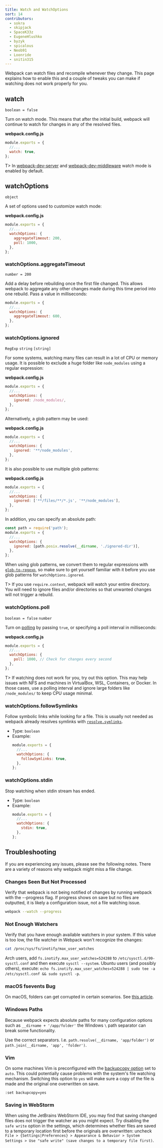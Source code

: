 ```yaml
---
title: Watch and WatchOptions
sort: 14
contributors:
  - sokra
  - skipjack
  - SpaceK33z
  - EugeneHlushko
  - byzyk
  - spicalous
  - Neob91
  - Loonride
  - snitin315
---
```


Webpack can watch files and recompile whenever they change. This page explains how to enable this and a couple of tweaks you can make if watching does not work properly for you.

## watch

`boolean = false`

Turn on watch mode. This means that after the initial build, webpack will continue to watch for changes in any of the resolved files.

**webpack.config.js**

```javascript
module.exports = {
  //...
  watch: true,
};
```

T> In [webpack-dev-server](https://github.com/webpack/webpack-dev-server) and [webpack-dev-middleware](https://github.com/webpack/webpack-dev-middleware) watch mode is enabled by default.

## watchOptions

`object`

A set of options used to customize watch mode:

**webpack.config.js**

```javascript
module.exports = {
  //...
  watchOptions: {
    aggregateTimeout: 200,
    poll: 1000,
  },
};
```

### watchOptions.aggregateTimeout

`number = 200`

Add a delay before rebuilding once the first file changed. This allows webpack to aggregate any other changes made during this time period into one rebuild. Pass a value in milliseconds:

```javascript
module.exports = {
  //...
  watchOptions: {
    aggregateTimeout: 600,
  },
};
```

### watchOptions.ignored

`RegExp` `string` `[string]`

For some systems, watching many files can result in a lot of CPU or memory usage. It is possible to exclude a huge folder like `node_modules` using a regular expression:

**webpack.config.js**

```javascript
module.exports = {
  //...
  watchOptions: {
    ignored: /node_modules/,
  },
};
```

Alternatively, a glob pattern may be used:

**webpack.config.js**

```javascript
module.exports = {
  //...
  watchOptions: {
    ignored: '**/node_modules',
  },
};
```

It is also possible to use multiple glob patterns:

**webpack.config.js**

```javascript
module.exports = {
  //...
  watchOptions: {
    ignored: ['**/files/**/*.js', '**/node_modules'],
  },
};
```

In addition, you can specify an absolute path:

```js
const path = require('path');
module.exports = {
  //...
  watchOptions: {
    ignored: [path.posix.resolve(__dirname, './ignored-dir')],
  },
};
```

When using glob patterns, we convert them to regular expressions with [`glob-to-regexp`](https://github.com/fitzgen/glob-to-regexp), so make sure to get yourself familiar with it before you use glob patterns for `watchOptions.ignored`.

T> If you use `require.context`, webpack will watch your entire directory. You will need to ignore files and/or directories so that unwanted changes will not trigger a rebuild.

### watchOptions.poll

`boolean = false` `number`

Turn on [polling](<https://en.wikipedia.org/wiki/Polling_(computer_science)>) by passing `true`, or specifying a poll interval in milliseconds:

**webpack.config.js**

```javascript
module.exports = {
  //...
  watchOptions: {
    poll: 1000, // Check for changes every second
  },
};
```

T> If watching does not work for you, try out this option. This may help issues with NFS and machines in VirtualBox, WSL, Containers, or Docker. In those cases, use a polling interval and ignore large folders like `/node_modules/` to keep CPU usage minimal.

### watchOptions.followSymlinks

Follow symbolic links while looking for a file. This is usually not needed as webpack already resolves symlinks with [`resolve.symlinks`](/configuration/resolve/#resolvesymlinks).

- Type: `boolean`
- Example:
  ```js
  module.exports = {
    //...
    watchOptions: {
      followSymlinks: true,
    },
  };
  ```

### watchOptions.stdin

Stop watching when stdin stream has ended.

- Type: `boolean`
- Example:
  ```js
  module.exports = {
    //...
    watchOptions: {
      stdin: true,
    },
  };
  ```

## Troubleshooting

If you are experiencing any issues, please see the following notes. There are a variety of reasons why webpack might miss a file change.

### Changes Seen But Not Processed

Verify that webpack is not being notified of changes by running webpack with the --progress flag. If progress shows on save but no files are outputted, it is likely a configuration issue, not a file watching issue.

```bash
webpack --watch --progress
```

### Not Enough Watchers

Verify that you have enough available watchers in your system. If this value is too low, the file watcher in Webpack won't recognize the changes:

```bash
cat /proc/sys/fs/inotify/max_user_watches
```

Arch users, add `fs.inotify.max_user_watches=524288` to `/etc/sysctl.d/99-sysctl.conf` and then execute `sysctl --system`. Ubuntu users (and possibly others), execute: `echo fs.inotify.max_user_watches=524288 | sudo tee -a /etc/sysctl.conf && sudo sysctl -p`.

### macOS fsevents Bug

On macOS, folders can get corrupted in certain scenarios. See [this article](https://github.com/livereload/livereload-site/blob/master/livereload.com/_articles/troubleshooting/os-x-fsevents-bug-may-prevent-monitoring-of-certain-folders.md).

### Windows Paths

Because webpack expects absolute paths for many configuration options such as `__dirname + '/app/folder'` the Windows `\` path separator can break some functionality.

Use the correct separators. I.e. `path.resolve(__dirname, 'app/folder')` or `path.join(__dirname, 'app', 'folder')`.

### Vim

On some machines Vim is preconfigured with the [backupcopy option](http://vimdoc.sourceforge.net/htmldoc/options.html#'backupcopy') set to `auto`. This could potentially cause problems with the system's file watching mechanism. Switching this option to `yes` will make sure a copy of the file is made and the original one overwritten on save.

`:set backupcopy=yes`

### Saving in WebStorm

When using the JetBrains WebStorm IDE, you may find that saving changed files does not trigger the watcher as you might expect. Try disabling the `safe write` option in the settings, which determines whether files are saved to a temporary location first before the originals are overwritten: uncheck `File > {Settings|Preferences} > Appearance & Behavior > System Settings > Use "safe write" (save changes to a temporary file first)`.

